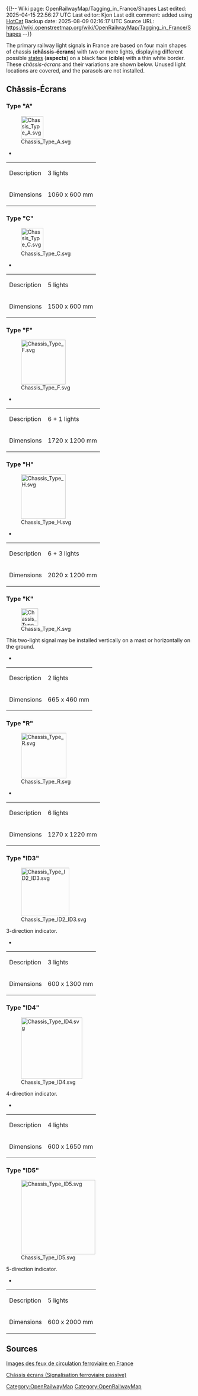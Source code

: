 ﻿{{!--
Wiki page: OpenRailwayMap/Tagging_in_France/Shapes
Last edited: 2025-04-15 22:56:27 UTC
Last editor: Kjon
Last edit comment: added [[Category:OpenRailwayMap]] using [[Wiki:HotCat|HotCat]]
Backup date: 2025-08-09 02:16:17 UTC
Source URL: https://wiki.openstreetmap.org/wiki/OpenRailwayMap/Tagging_in_France/Shapes
--}}

The primary railway light signals in France are based on four main shapes of chassis ('''châssis-écrans''') with two or more lights, displaying different possible [[OpenRailwayMap/Tagging in France/States|states]] ('''aspects''') on a black face ('''cible''') with a thin white border. These ''châssis-écrans'' and their variations are shown below. Unused light locations are covered, and the parasols are not installed.

== Châssis-Écrans ==

=== Type "A" ===

[[File:Chassis Type A.svg|frameless|60px]]

* {{Tag|railway:signal:main:shape|FR:A}}

{| class="wikitable"
|+
|Description
|3 lights 
|-
|Dimensions
| 1060 x 600 mm 
|}

===Type "C"===

[[File:Chassis Type C.svg|frameless|60px]]

* {{Tag|railway:signal:main:shape|FR:C}}

{| class="wikitable"
|+
|Description
|5 lights
|-
| Dimensions
|1500 x 600 mm
|}

===Type "F"===

[[File:Chassis Type F.svg|frameless|120px]]

* {{Tag|railway:signal:main:shape|FR:F}}

{| class="wikitable"
|+
|Description
|6 + 1 lights
|-
|Dimensions
|1720 x 1200 mm
|}

===Type "H"===

[[File:Chassis Type H.svg|frameless|120px]]

* {{Tag|railway:signal:main:shape|FR:H}}

{| class="wikitable"
|+
|Description
|6 + 3 lights
|-
|Dimensions
|2020 x 1200 mm
|}

===Type "K"===

[[File:Chassis Type K.svg|frameless|46px]]

This two-light signal may be installed vertically on a mast or horizontally on the ground.

* {{Tag|railway:signal:shunting:shape|FR:K}}

{| class="wikitable"
|+
|Description
|2 lights
|-
|Dimensions
|665 x 460 mm
|}

===Type "R"===

[[File:Chassis Type R.svg|frameless|122px]]

* {{Tag|railway:signal:distant:shape|FR:R}}

{| class="wikitable"
|+
|Description
|6 lights
|-
|Dimensions
|1270 x 1220 mm
|}

===Type "ID3"===

[[File:Chassis Type ID2 ID3.svg|frameless|130px]]

3-direction indicator.

* {{Tag|railway:signal:distant:shape|FR:ID3}}

{| class="wikitable"
|+
|Description
|3 lights
|-
|Dimensions
|600 x 1300 mm
|}

===Type "ID4"===
[[File:Chassis Type ID4.svg|frameless|165px]]

4-direction indicator.

* {{Tag|railway:signal:distant:shape|FR:ID4}}

{| class="wikitable"
|+
|Description
|4 lights
|-
|Dimensions
|600 x 1650 mm
|}

===Type "ID5"===
[[File:Chassis Type ID5.svg|frameless|200px]]

5-direction indicator.

* {{Tag|railway:signal:distant:shape|FR:ID5}}

{| class="wikitable"
|+
|Description
|5 lights
|-
|Dimensions
|600 x 2000 mm
|}

==Sources==
[https://ressources.data.sncf.com/explore/dataset/images-des-feux-de-circulation-ferroviaire-en-france Images des feux de circulation ferroviaire en France]

[http://www.groupe-pierman.com/nos-produits/equipements-ferroviaires/chassis-ecrans-signalisation-ferroviaire-passive-3/ Châssis écrans (Signalisation ferroviaire passive)]

[[Category:OpenRailwayMap]]